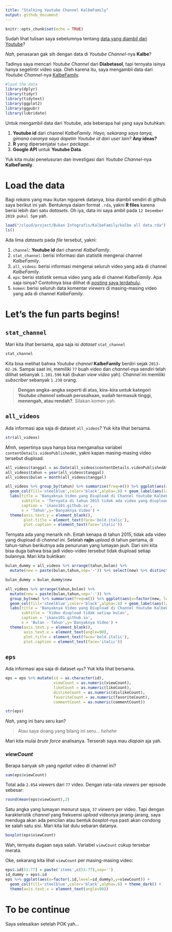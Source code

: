 ```yaml
---
title: "Stalking Youtube Channel KalbeFamily"
output: github_document
---
```


```r
knitr::opts_chunk$set(echo = TRUE)
```

Sudah lihat tulisan saya sebelumnya tentang [data yang diambil dari Youtube](https://ikanx101.github.io/blog/blog-posting-sunyi/)?

_Nah_, penasaran gak sih dengan data di _Youtube Channel_-nya __Kalbe__?

Tadinya saya mencari _Youtube Channel_ dari __Diabetasol__, tapi ternyata isinya hanya segelintir video saja. Oleh karena itu, saya mengambil data dari _Youtube Channel_-nya [KalbeFamily](https://www.youtube.com/user/KalbeFamily).

```r
#load the data
library(dplyr)
library(tidyr)
library(tidytext)
library(ggplot2)
library(ggpubr)
library(lubridate)
```

Untuk mengambil data dari Youtube, ada beberapa hal yang saya butuhkan:

1. __Youtube id__ dari channel _KalbeFamily_. _Hayo, sekarang saya tanya, gimana caranya saya dapetin Youtube id dari user lain?_ __Any ideas?__
2. __R__ yang dipersenjatai `tuber` _package_.
3. __Google API__ untuk __Youtube Data__.

Yuk kita mulai penelusuran dan investigasi dari _Youtube Channel_-nya __KalbeFamily__.

# Load the data

Bagi _rekans_ yang mau ikutan ngoprek datanya, bisa diambil sendiri di github saya berikut ini yah. Bentuknya dalam format `.rda`, yakni __R files__ karena berisi lebih dari satu _datasets_. Oh iya, data ini saya ambil pada `12 Desember 2019 pukul 5pm` yah.

```r
load("/cloud/project/Bukan Infografis/KalbeFamily/kalbe all data.rda")
ls()
```

Ada lima _datasets_ pada _file_ tersebut, yakni:

1. `channel`: __Youtube id__ dari channel _KalbeFamily_. 
2. `stat_channel`: berisi informasi dan statistik mengenai channel _KalbeFamily_.
3. `all_videos`: berisi informasi mengenai seluruh video yang ada di channel _KalbeFamily_.
4. `eps`: berisi statistik semua video yang ada di channel _KalbeFamily_. Apa saja isinya? Contohnya bisa dilihat di [_posting_ saya terdahulu]((https://ikanx101.github.io/blog/blog-posting-sunyi/)).
5. `komen`: berisi seluruh data komentar _viewers_ di masing-masing video yang ada di channel _KalbeFamily_.

# Let's the fun parts begins!

## `stat_channel`

Mari kita lihat bersama, apa saja isi _dataset_ `stat_channel`

```r
stat_channel
```

Kita bisa melihat bahwa _Youtube channel_ __KalbeFamily__ berdiri sejak `2013-02-26`. Sampai saat ini, memiliki `77` buah video dan _channel_-nya sendiri telah dilihat sebanyak `1.101.596` kali (bukan _view video_ yah). _Channel_ ini memiliki _subscriber_ sebanyak `1.230` orang.

> __Dengan angka-angka seperti di atas, kira-kira untuk kategori _Youtube channel_ sebuah perusahaan, sudah termasuk tinggi, menengah, atau rendah?__. Silakan komen yah.

## `all_videos`

Ada informasi apa saja di dataset `all_videos`? Yuk kita lihat bersama.

```r
str(all_videos)
```

_Mmh_, sepertinya saya hanya bisa menganalisa variabel `contentDetails.videoPublishedAt`, yakni kapan masing-masing video tersebut diupload.

```r
all_videos$tanggal = as.Date(all_videos$contentDetails.videoPublishedAt)
all_videos$tahun = year(all_videos$tanggal)
all_videos$bulan = month(all_videos$tanggal)

all_videos %>% group_by(tahun) %>% summarise(freq=n()) %>% ggplot(aes(x=as.factor(tahun),y=freq)) + 
  geom_col(fill='steelblue',color='black',alpha=.6) + geom_label(aes(label=freq)) + theme_dark() +
  labs(title = 'Banyaknya Video yang Diupload di Channel Youtube KalbeFamily',
       subtitle = 'Ternyata di tahun 2015 tidak ada video yang diupload',
       caption = 'ikanx101.github.io',
       x = 'Tahun',y='Banyaknya Video') +
  theme(axis.text.y = element_blank(),
        plot.title = element_text(face='bold.italic'),
        plot.caption = element_text(face='italic'))
```

Ternyata ada yang menarik nih. Entah kenapa di tahun 2015, tidak ada video yang diupload di _channel_ ini. Setelah __rajin__ _upload_ di tahun pertama, di tahun-tahun berikutnya ada penurunan yang lumayan jauh. Dari sini kita bisa duga bahwa bisa jadi video-video tersebut tidak diupload setiap bulannya. Mari kita buktikan:

```r
bulan_dummy = all_videos %>% arrange(tahun,bulan) %>%
  mutate(new = paste(bulan,tahun,sep='-')) %>% select(new) %>% distinct()

bulan_dummy = bulan_dummy$new

all_videos %>% arrange(tahun,bulan) %>%
  mutate(new = paste(bulan,tahun,sep='-')) %>%
  group_by(new) %>% summarise(freq=n()) %>% ggplot(aes(x=factor(new, level=bulan_dummy),y=freq)) + 
  geom_col(fill='steelblue',color='black',alpha=.6) + geom_label(aes(label=freq)) + theme_dark() +
  labs(title = 'Banyaknya Video yang Diupload di Channel Youtube KalbeFamily',
       subtitle = 'Video diupload tidak setiap bulan',
       caption = 'ikanx101.github.io',
       x = 'Bulan - Tahun',y='Banyaknya Video') +
  theme(axis.text.y = element_blank(),
        axis.text.x = element_text(angle=90),
        plot.title = element_text(face='bold.italic'),
        plot.caption = element_text(face='italic'))
```


## `eps`

Ada informasi apa saja di dataset `eps`? Yuk kita lihat bersama.

```r
eps = eps %>% mutate(id = as.character(id),
                     viewCount = as.numeric(viewCount),
                     likeCount = as.numeric(likeCount),
                     dislikeCount = as.numeric(dislikeCount),
                     favoriteCount = as.numeric(favoriteCount),
                     commentCount = as.numeric(commentCount))
```

```r
str(eps)
```

_Nah_, yang ini baru seru kan? 

> Atau saya doang yang bilang ini seru... _hehehe_

Mari kita mulai _brute force_ analisanya. Terserah saya mau _diapain_ aja yah.

### _viewCount_

Berapa banyak sih yang _ngeliat_ video di channel ini?

```r
sum(eps$viewCount)
```
Total ada `2.854` _viewers_ dari `77` video. Dengan rata-rata _viewers_ per episode sebesar:

```r
round(mean(eps$viewCount),2)
```

Satu angka yang lumayan menurut saya, `37` _viewers_ per video. Tapi dengan karakteristik _channel_ yang frekuensi _upload_ videonya jarang-jarang, saya menduga akan ada pencilan atau bentuk _boxplot_-nya pasti akan condong ke salah satu sisi. Mari kita liat dulu sebaran datanya.

```r
boxplot(eps$viewCount)
```

Wah, ternyata dugaan saya salah. Variabel `viewCount` cukup tersebar merata.

Oke, sekarang kita lihat `viewCount` per masing-masing video:

```r
eps$.id[51:77] = paste('items',c(51:77),sep='')
id_dummy = eps$.id
eps %>% ggplot(aes(x=factor(.id,level=id_dummy),y=viewCount)) + 
  geom_col(fill='steelblue',color='black',alpha=.6) + theme_dark() + 
  theme(axis.text.x = element_text(angle=90))
```
# To be continue

Saya selesaikan setelah POK yah...